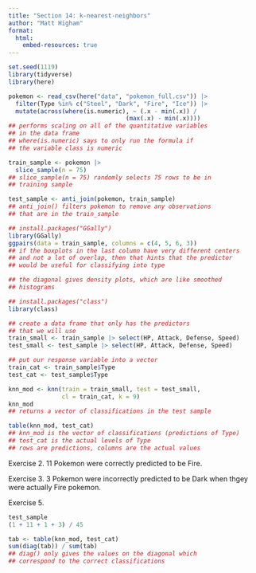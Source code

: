 ```yaml
---
title: "Section 14: k-nearest-neighbors"
author: "Matt Higham"
format: 
  html:
    embed-resources: true
---
```


```r
set.seed(1119)
library(tidyverse)
library(here) 

pokemon <- read_csv(here("data", "pokemon_full.csv")) |>
  filter(Type %in% c("Steel", "Dark", "Fire", "Ice")) |>
  mutate(across(where(is.numeric), ~ (.x - min(.x)) /
                                 (max(.x) - min(.x)))) 
## performs scaling on all of the quantitative variables
## in the data frame
## where(is.numeric) says to only run the formula if
## the variable class is numeric

train_sample <- pokemon |>
  slice_sample(n = 75)
## slice_sample(n = 75) randomly selects 75 rows to be in
## training sample

test_sample <- anti_join(pokemon, train_sample)
## anti_join() filters pokemon to remove any observations
## that are in the train_sample
```

```r
## install.packages("GGally")
library(GGally)
ggpairs(data = train_sample, columns = c(4, 5, 6, 3))
## if the boxplots in the last column have very different centers
## and not a lot of overlap, then that hints that the predictor
## would be useful for classifying into type

## the diagonal gives density plots, which are like smoothed
## histograms
```

```r
## install.packages("class")
library(class)

## create a data frame that only has the predictors
## that we will use
train_small <- train_sample |> select(HP, Attack, Defense, Speed)
test_small <- test_sample |> select(HP, Attack, Defense, Speed)

## put our response variable into a vector
train_cat <- train_sample$Type
test_cat <- test_sample$Type

knn_mod <- knn(train = train_small, test = test_small,
               cl = train_cat, k = 9)
knn_mod
## returns a vector of classifications in the test sample
```

```r
table(knn_mod, test_cat) 
## knn_mod is the vector of classifications (predictions of Type)
## test_cat is the actual levels of Type
## rows are predictions, columns are the actual values
```

Exercise 2. 11 Pokemon were correctly predicted to be Fire.

Exercise 3. 3 Pokemon were incorrectly predicted to be Dark when thgey were actually Fire pokemon.

Exercise 5.

```r
test_sample
(1 + 11 + 1 + 3) / 45

tab <- table(knn_mod, test_cat) 
sum(diag(tab)) / sum(tab)
## diag() only gives the values on the diagonal which
## correspond to the correct classifications
```

